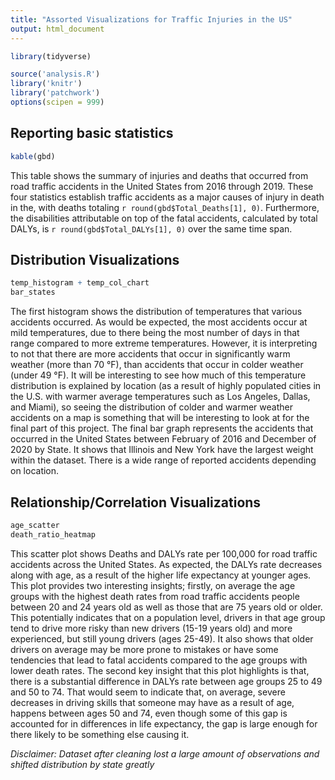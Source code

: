 ```yaml
---
title: "Assorted Visualizations for Traffic Injuries in the US"
output: html_document
---
```


```r
library(tidyverse)

source('analysis.R')
library('knitr')
library('patchwork')
options(scipen = 999)
```


## Reporting basic statistics

```r
kable(gbd)
```

This table shows the summary of injuries and deaths that occurred from road traffic accidents in the United States from 2016 through 2019. These four statistics establish traffic accidents as a major causes of injury in death in the, with deaths totaling `r round(gbd$Total_Deaths[1], 0)`. Furthermore, the disabilities attributable on top of the fatal accidents, calculated by total DALYs, is `r round(gbd$Total_DALYs[1], 0)` over the same time span.

## Distribution Visualizations

```r
temp_histogram + temp_col_chart
bar_states
```

The first histogram shows the distribution of temperatures that various accidents occurred. As would be expected, the most accidents occur at mild temperatures, due to there being the most number of days in that range compared to more extreme temperatures. However, it is interpreting to not that there are more accidents that occur in significantly warm weather (more than 70 °F), than accidents that occur in colder weather (under 49 °F). It will be interesting to see how much of this temperature distribution is explained by location (as a result of highly populated cities in the U.S. with warmer average temperatures such as Los Angeles, Dallas, and Miami), so seeing the distribution of colder and warmer weather accidents on a map is something that will be interesting to look at for the final part of this project. 
The final bar graph represents the accidents that occurred in the United States between February of 2016 and December of 2020 by State. It shows that Illinois and New York have the largest weight within the dataset. There is a wide range of reported accidents depending on location. 


## Relationship/Correlation Visualizations


```r
age_scatter
death_ratio_heatmap
```

This scatter plot shows Deaths and DALYs rate per 100,000 for road traffic accidents across the United States. As expected, the DALYs rate decreases along with age, as a result of the higher life expectancy at younger ages. This plot provides two interesting insights; firstly, on average the age groups with the highest death rates from road traffic accidents people between 20 and 24 years old as well as those that are 75 years old or older. This potentially indicates that on a population level, drivers in that age group tend to drive more risky than new drivers (15-19 years old) and more experienced, but still young drivers (ages 25-49). It also shows that older drivers on average may be more prone to mistakes or have some tendencies that lead to fatal accidents compared to the age groups with lower death rates. The second key insight that this plot highlights is that, there is a substantial difference in DALYs rate between age groups 25 to 49 and 50 to 74. That would seem to indicate that, on average, severe decreases in driving skills that someone may have as a result of age, happens between ages 50 and 74, even though some of this gap is accounted for in differences in life expectancy, the gap is large enough for there likely to be something else causing it.

*Disclaimer: Dataset after cleaning lost a large amount of observations and shifted distribution by state greatly*
